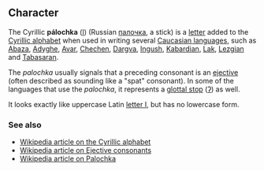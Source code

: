 == Character ==
The Cyrillic '''pálochka''' ([[Ӏ]]) (Russian [[палочка]], a stick) is a [[letter]] added to the [[Cyrillic alphabet]] when used in writing several [[Caucasian languages]], such as [[Abaza]], [[Adyghe]], [[Avar]], [[Chechen]], [[Dargva]], [[Ingush]], [[Kabardian]], [[Lak]], [[Lezgian]] and [[Tabasaran]].

The ''palochka'' usually signals that a preceding consonant is an [[Ejective consonant|ejective]] (often described as sounding like a "spat" consonant). In some of the languages that use the ''palochka'', it represents a [[glottal stop]] ([[ʔ]]) as well.

It looks exactly like uppercase Latin [[I|letter I]], but has no lowercase form.

===See also===
*[[w:Cyrillic alphabet|Wikipedia article on the Cyrillic alphabet]]
*[[w:Ejective consonant|Wikipedia article on Ejective consonants]]
*[[w:Palochka|Wikipedia article on Palochka]]